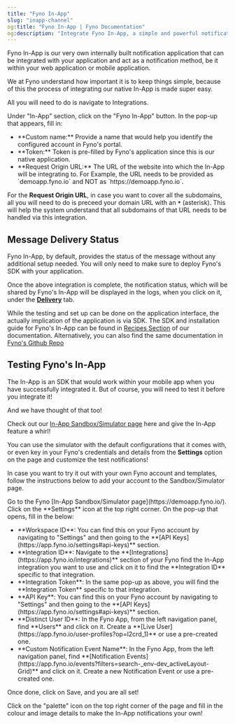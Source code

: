 ```yaml
---
title: "Fyno In-App"
slug: "inapp-channel"
og:title: "Fyno In-App | Fyno Documentation"
og:description: "Integrate Fyno In-App, a simple and powerful notification SDK for web and mobile apps. Easily set up, customize, test via the Sandbox, and track delivery status. Access detailed guides to elevate your app's user experience with seamless, customizable notifications."
---
```


Fyno In-App is our very own internally built notification application that can be integrated with your application and act as a notification method, be it within your web application or mobile application.

We at Fyno understand how important it is to keep things simple, because of this the process of integrating our native In-App is made super easy.

All you will need to do is navigate to Integrations.

<Steps>
  <Step>Under "In-App" section, click on the "Fyno In-App" button.</Step>
  <Step>
    In the pop-up that appears, fill in:
    <ul>
      <li>**Custom name:** Provide a name that would help you identify the configured account in Fyno's portal.</li>
      <li>**Token:** Token is pre-filled by Fyno's application since this is our native application.</li>
      <li>**Request Origin URL:** The URL of the website into which the In-App will be integrating to. For Example, the URL needs to be provided as `demoapp.fyno.io` and NOT as `https://demoapp.fyno.io`.</li>
    </ul>
  </Step>
</Steps>

<Tip title="Handling Sub-Domains">For the **Request Origin URL**, in case you want to cover all the subdomains, all you will need to do is preceed your domain URL with an **`*`** (asterisk). This will help the system understand that all subdomains of that URL needs to be handled via this integration.</Tip>

## Message Delivery Status

Fyno In-App, by default, provides the status of the message without any additional setup needed. You will only need to make sure to deploy Fyno's SDK with your application.

Once the above integration is complete, the notification status, which will be shared by Fyno's In-App will be displayed in the logs, when you click on it, under the **[Delivery](./log-details-delivery)** tab.

<Tip title="Fyno's In-App is meant to be used as an SDK!">While the testing and set up can be done on the application interface, the actually implication of the application is via SDK. The SDK and installation guide for Fyno's In-App can be found in [Recipes Section](./recipes/fynos-in-app-sdk-nodejs) of our documentation. Alternatively, you can also find the same documentation in [Fyno's Github Repo](https://github.com/fynoio/inapp-react)</Tip>

## Testing Fyno's In-App

The In-App is an SDK that would work within your mobile app when you have successfully integrated it. But of course, you will need to test it before you integrate it!

And we have thought of that too!

Check out our [In-App Sandbox/Simulator page](https://demoapp.fyno.io/) here and give the In-App feature a whirl!

You can use the simulator with the default configurations that it comes with, or even key in your Fyno's credentials and details from the **Settings** option on the page and customize the test notifications!

In case you want to try it out with your own Fyno account and templates, follow the instructions below to add your account to the Sandbox/Simulator page.

<Steps>
  <Step>Go to the Fyno [In-App Sandbox/Simulator page](https://demoapp.fyno.io/).</Step>
  <Step>Click on the **Settings** icon at the top right corner.</Step>
  <Step>
    On the pop-up that opens, fill in the below:
    <ul>
      <li>**Workspace ID**: You can find this on your Fyno account by navigating to "Settings" and then going to the **[API Keys](https://app.fyno.io/settings#api-keys)** section.</li>
      <li>**Integration ID**: Navigate to the **[Integrations](https://app.fyno.io/integrations)** section of your Fyno find the In-App integration you want to use and click on it to find the **Integration ID** specific to that integration.</li>
      <li>**Integration Token**: In the same pop-up as above, you will find the **Integration Token** specific to that integration.</li>
      <li>**API Key**: You can find this on your Fyno account by navigating to "Settings" and then going to the **[API Keys](https://app.fyno.io/settings#api-keys)** section.</li>
      <li>**Distinct User ID**: In the Fyno App, from the left navigation panel, find **Users** and click on it. Create a **[Live User](https://app.fyno.io/user-profiles?op=l2crd_1)** or use a pre-created one.</li>
      <li>**Custom Notification Event Name**: In the Fyno App, from the left navigation panel, find **[Notification Events](https://app.fyno.io/events?filters=search-_env-dev_activeLayout-Grid)** and click on it. Create a new Notification Event or use a pre-created one.</li>
    </ul>
  </Step>
  <Step>Once done, click on Save, and you are all set!</Step>
</Steps>

<Info title="You can also customize the test notifications.">Click on the "palette" icon on the top right corner of the page and fill in the colour and image details to make the In-App notifications your own!</Info>
